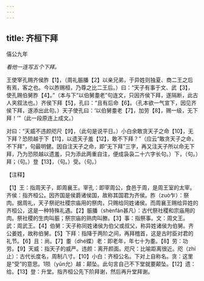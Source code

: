 ```yaml
---
---
---
```

title: 齐桓下拜
---



僖公九年

*看他一连写五个下拜。*

王使宰孔赐齐侯胙【1】，（周礼脤膰【2】以亲兄弟，于异姓则独夏、商二王之后有焉，客之也。今以胙赐桓，乃尊之比二王后。）曰：“天子有事于文、武【3】，使孔赐伯舅胙【4】。”（本与下“以伯舅耋老”句连文，只因齐侯下拜，遂隔断，此古人夹叙法也。）齐侯下拜【5】，孔曰：“且有后命【6】。（孔本欲一气宣下，因见齐侯下拜，遂添出此句。）天子使孔曰：‘以伯舅耋老【7】，加劳【8】，赐一级，无下拜！’”（此一段原连上成文。）

对曰：“天威不违颜咫尺【9】，（此句是说平日。）小白余敢贪天子之命【10】，无下拜？恐陨越于下【11】，以遗天子羞【12】，敢不下拜？”（应云“敢贪天子之命，不下拜”，句最明健。因自注天子之命，即“无下拜”三字，再又注天子所以命无下拜，乃为恐陨越以遗羞，只为添此两重自注，便成袅袅二十六字长句。）下，（句。）拜；（句。）登【13】，（句。）受。（句。）

【注释】

【1】王：指周天子，即周襄王。宰孔：即宰周公，食邑于周，是周王室的太宰。齐侯：指齐桓公。因齐国是侯爵诸侯国，故称其国君为齐侯。胙（zuò乍）：祭肉。据周礼，天子祭祀社稷宗庙用的祭肉，只赐给同姓诸侯。而周襄王赐给异姓的齐桓公，这是一种特殊礼遇。【2】脤膰（shènfán甚凡）：古代祭社稷和宗庙用的肉。祭社稷的生肉叫脤；祭宗庙的熟肉叫滕。【3】事：指祭事。文：周文王。武：周武王。【4】伯舅：天子称同姓诸侯为伯父或叔父，称异姓诸侯为伯舅。齐公姜姓，故称伯舅。【5】下拜：指降于两阶之间，再拜稽首，这是古时臣对君的礼节。【6】且：尚。【7】耋（dhé蝶）老：即老年，年七十为耋。【8】劳：功劳。【9】天威：指天子的威严。违颜：离开颜面。咫尺：比喻距离很近。咫（zhí止）：古代长度名，周制八寸。【10】小白：齐桓公名。下对上自称名。贪：这里是“受”的意思。1陨（yǔn允）越：颠坠。此句言自己不下堂就要颠坠。【12】遗：给。【13】登：升堂。指齐桓公先下阶拜谢，然后再升堂拜谢。